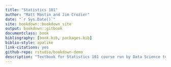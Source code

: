```yaml
--- 
title: "Statistics 101"
author: "Matt Mastin and Jim Crozier"
date: "`r Sys.Date()`"
site: bookdown::bookdown_site
output: bookdown::gitbook
documentclass: book
bibliography: [book.bib, packages.bib]
biblio-style: apalike
link-citations: yes
github-repo: rstudio/bookdown-demo
description: "Textbook for Statistics 101 course run by Data Science team at Mailchimp"
---
```




